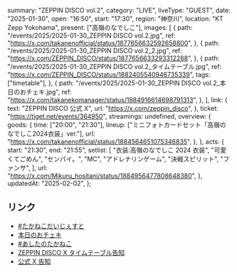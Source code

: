   summary: "ZEPPIN DISCO vol.2",
  category: "LIVE",
  liveType: "GUEST",
  date: "2025-01-30",
  open: "16:50",
  start: "17:30",
  region: "神奈川",
  location: "KT Zepp Yokohama",
  present: ["高嶺のなでしこ"],
  images: [
    {
      path: "/events/2025/2025-01-30_ZEPPIN DISCO vol.2.jpg",
      ref: "https://x.com/takanenofficial/status/1877656632592658800",
    },
    {
      path: "/events/2025/2025-01-30_ZEPPIN DISCO vol.2_2.jpg",
      ref: "https://x.com/ZEPPIN_DISCO/status/1877656633293312288",
    },
    {
      path: "/events/2025/2025-01-30_ZEPPIN DISCO vol.2_タイムテーブル.jpg",
      ref: "https://x.com/ZEPPIN_DISCO/status/1882405540946735339",
      tags: ["timetable"],
    },
    {
      path: "/events/2025/2025-01-30_ZEPPIN DISCO vol.2_本日のおチェキ.jpg",
      ref: "https://x.com/takanekomanager/status/1884916614698791313",
    },
  ],
  link: {
    text: "ZEPPIN DISCO 公式 X",
    url: "https://x.com/zeppin_disco",
  },
  ticket: "https://tiget.net/events/364950",
  streamings: undefined,
  overview: {
    goods: {
      time: ["20:00", "21:30"],
      lineup: ["ミニフォトカードセット「高嶺のなでしこ2024衣装」ver."],
      url: "https://x.com/takanenofficial/status/1884564651075346835",
    },
  },
  acts: {
    start: "21:30",
    end: "21:55",
    setlist: [
      "衣装:高嶺のなでしこ 2024 衣装",
      "可愛くてごめん",
      "センパイ。",
      "MC",
      "アドレナリンゲーム",
      "決戦スピリット",
      "ファンサ",
    ],
    url: "https://x.com/Mikuru_hositani/status/1884956477808648380",
  },
  updatedAt: "2025-02-02",
};

## リンク

- [#たかねこだいじぇすと](https://x.com/takanenofficial/status/1884976360466374965)
- [本日のおチェキ](https://x.com/takanekomanager/status/1884916614698791313)
- [#あしたのたかねこ](https://x.com/takanenofficial/status/1884564651075346835)
- [ZEPPIN DISCO X タイムテーブル告知](https://x.com/ZEPPIN_DISCO/status/1882405540946735339)
- [公式 X 告知](https://x.com/takanenofficial/status/1877656632592658800)
